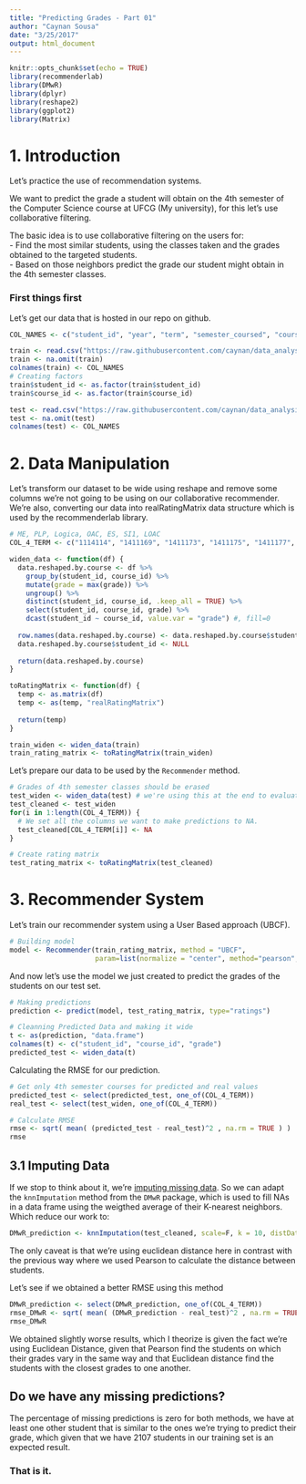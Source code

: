 ```yaml
---
title: "Predicting Grades - Part 01"
author: "Caynan Sousa"
date: "3/25/2017"
output: html_document
---
```


```r
knitr::opts_chunk$set(echo = TRUE)
library(recommenderlab)
library(DMwR)
library(dplyr)
library(reshape2)
library(ggplot2)
library(Matrix)
```

# 1. Introduction
Let's practice the use of recommendation systems.

We want to predict the grade a student will obtain on the 4th semester of the Computer Science course at UFCG (My university), for this let's use collaborative filtering.

The basic idea is to use collaborative filtering on the users for:  
  - Find the most similar students, using the classes taken and the grades obtained to the targeted students.  
  - Based on those neighbors predict the grade our student might obtain in the 4th semester classes. 

### First things first

Let's get our data that is hosted in our repo on github.

```r
COL_NAMES <- c("student_id", "year", "term", "semester_coursed", "course_id", "course_name", "course_semester", "grade")

train <- read.csv("https://raw.githubusercontent.com/caynan/data_analysis_2/master/04_atividade/data/lab4_part1_train_data.csv")
train <- na.omit(train)
colnames(train) <- COL_NAMES
# Creating factors
train$student_id <- as.factor(train$student_id)
train$course_id <- as.factor(train$course_id)

test <- read.csv("https://raw.githubusercontent.com/caynan/data_analysis_2/master/04_atividade/data/lab4_part1_test_data.csv")
test <- na.omit(test)
colnames(test) <- COL_NAMES
```

# 2. Data Manipulation

Let's transform our dataset to be wide using reshape and remove some columns we're not going to be using on our collaborative recommender. We're also, converting our data into realRatingMatrix data structure which is used by the recommenderlab library.

```r
# ME, PLP, Logica, OAC, ES, SI1, LOAC
COL_4_TERM <- c("1114114", "1411169", "1411173", "1411175", "1411177", "1411178", "1411182")

widen_data <- function(df) {
  data.reshaped.by.course <- df %>%
    group_by(student_id, course_id) %>%
    mutate(grade = max(grade)) %>%
    ungroup() %>%
    distinct(student_id, course_id, .keep_all = TRUE) %>%
    select(student_id, course_id, grade) %>%
    dcast(student_id ~ course_id, value.var = "grade") #, fill=0
  
  row.names(data.reshaped.by.course) <- data.reshaped.by.course$student_id
  data.reshaped.by.course$student_id <- NULL
  
  return(data.reshaped.by.course)
}

toRatingMatrix <- function(df) {
  temp <- as.matrix(df)
  temp <- as(temp, "realRatingMatrix") 
  
  return(temp)
}

train_widen <- widen_data(train)
train_rating_matrix <- toRatingMatrix(train_widen)
```

Let's prepare our data to be used by the `Recommender` method.

```r
# Grades of 4th semester classes should be erased
test_widen <- widen_data(test) # we're using this at the end to evaluate our model.
test_cleaned <- test_widen
for(i in 1:length(COL_4_TERM)) {
  # We set all the columns we want to make predictions to NA.
  test_cleaned[COL_4_TERM[i]] <- NA
}

# Create rating matrix
test_rating_matrix <- toRatingMatrix(test_cleaned)
```

# 3. Recommender System

Let's train our recommender system using a User Based approach (UBCF).

```r
# Building model
model <- Recommender(train_rating_matrix, method = "UBCF", 
                     param=list(normalize = "center", method="pearson", nn=10))
```

And now let's use the model we just created to predict the grades of the students on our test set.

```r
# Making predictions 
prediction <- predict(model, test_rating_matrix, type="ratings")

# Cleanning Predicted Data and making it wide
t <- as(prediction, "data.frame")
colnames(t) <- c("student_id", "course_id", "grade")
predicted_test <- widen_data(t)
```


Calculating the RMSE for our prediction.

```r
# Get only 4th semester courses for predicted and real values
predicted_test <- select(predicted_test, one_of(COL_4_TERM))
real_test <- select(test_widen, one_of(COL_4_TERM))

# Calculate RMSE
rmse <- sqrt( mean( (predicted_test - real_test)^2 , na.rm = TRUE ) )
rmse
```

## 3.1 Imputing Data

If we stop to think about it, we're [imputing missing data][imputation wiki]. So we can adapt the `knnImputation` method from the `DMwR` package, which is used to fill NAs in a data frame using the weigthed average of their K-nearest neighbors. Which reduce our work to:

```r
DMwR_prediction <- knnImputation(test_cleaned, scale=F, k = 10, distData = train_widen)
```

The only caveat is that we're using euclidean distance here in contrast with the previous way where we used Pearson to calculate the distance between students.

Let's see if we obtained a better RMSE using this method

```r
DMwR_prediction <- select(DMwR_prediction, one_of(COL_4_TERM))
rmse_DMwR <- sqrt( mean( (DMwR_prediction - real_test)^2 , na.rm = TRUE ) )
rmse_DMwR
```

We obtained slightly worse results, which I theorize is given the fact we're using Euclidean Distance, given that Pearson find the students on which their grades vary in the same way and that Euclidean distance find the students with the closest grades to one another.

## Do we have any missing predictions?

The percentage of missing predictions is zero for both methods, we have at least one other student that is similar to the ones we're trying to predict their grade, which given that we have 2107 students in our training set is an expected result.

### That is it.

[imputation wiki]: https://en.wikipedia.org/wiki/Imputation_(statistics)